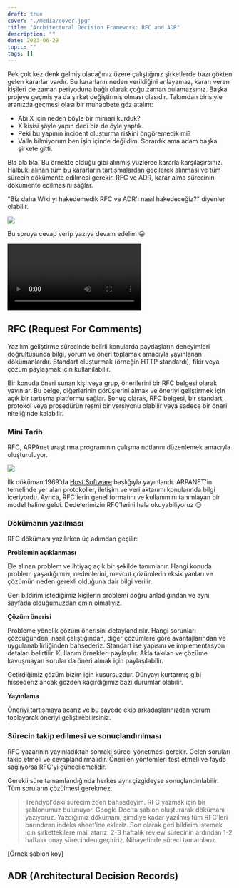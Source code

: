 ```yaml
---
draft: true
cover: "./media/cover.jpg"
title: "Architectural Decision Framework: RFC and ADR"
description: ""
date: 2023-06-29
topic: ""
tags: []
---
```


Pek çok kez denk gelmiş olacağınız üzere çalıştığınız şirketlerde bazı gökten gelen kararlar vardır. Bu kararların neden verildiğini anlayamaz, kararı veren kişileri de zaman periyoduna bağlı olarak çoğu zaman bulamazsınız. Başka projeye geçmiş ya da şirket değiştirmiş olması olasıdır. Takımdan birisiyle aranızda geçmesi olası bir muhabbete göz atalım:

- Abi X için neden böyle bir mimari kurduk?
- X kişisi şöyle yapın dedi biz de öyle yaptık.
- Peki bu yapının incident oluşturma riskini öngöremedik mi?
- Valla bilmiyorum ben işin içinde değildim. Sorardık ama adam başka şirkete gitti.

Bla bla bla. Bu örnekte olduğu gibi alınmış yüzlerce kararla karşılaşırsınız. Halbuki alınan tüm bu kararların tartışmalardan geçilerek alınması ve tüm sürecin dökümente edilmesi gerekir. RFC ve ADR, karar alma sürecinin dökümente edilmesini sağlar.

"Biz daha Wiki'yi hakedemedik RFC ve ADR'ı nasıl hakedeceğiz?" diyenler olabilir.

![](./media/01.png)

Bu soruya cevap verip yazıya devam edelim 😀

![](./media/02.mp4)

## RFC (Request For Comments)

Yazılım geliştirme sürecinde belirli konularda paydaşların deneyimleri doğrultusunda bilgi, yorum ve öneri toplamak amacıyla yayınlanan dökümanlardır. Standart oluşturmak (örneğin HTTP standardı), fikir veya çözüm paylaşmak için kullanılabilir.

Bir konuda öneri sunan kişi veya grup, önerilerini bir RFC belgesi olarak yayınlar. Bu belge, diğerlerinin görüşlerini almak ve öneriyi geliştirmek için açık bir tartışma platformu sağlar. Sonuç olarak, RFC belgesi, bir standart, protokol veya prosedürün resmi bir versiyonu olabilir veya sadece bir öneri niteliğinde kalabilir.

### Mini Tarih

RFC, ARPAnet araştırma programının çalışma notlarını düzenlemek amacıyla oluşturuluyor.

![](https://hardtec.com.br/wp-content/uploads/2019/12/1afc66d7078e-article-arpanet-infographic-map.png)

İlk döküman 1969'da [Host Software](https://datatracker.ietf.org/doc/html/rfc1) başlığıyla yayınlandı.  ARPANET'in temelinde yer alan protokoller, iletişim ve veri aktarımı konularında bilgi içeriyordu. Ayrıca, RFC'lerin genel formatını ve kullanımını tanımlayan bir model haline geldi. Dedelerimizin RFC'lerini hala okuyabiliyoruz 😌

### Dökümanın yazılması

RFC dökümanı yazılırken üç adımdan geçilir:

__Problemin açıklanması__

Ele alınan problem ve ihtiyaç açık bir şekilde tanımlanır. Hangi konuda problem yaşadığımızı, nedenlerini, mevcut çözümlerin eksik yanları ve çözümün neden gerekli olduğuna dair bilgi verilir.

Geri bildirim istediğimiz kişilerin problemi doğru anladığından ve aynı sayfada olduğumuzdan emin olmalıyız.

__Çözüm önerisi__

Probleme yönelik çözüm önerisini detaylandırılır. Hangi sorunları çözdüğünden, nasıl çalıştığından, diğer çözümlere göre avantajlarından ve uygulanabilirliğinden bahsederiz. Standart ise yapısını ve implementasyon detaları belirtilir. Kullanım örnekleri paylaşılır. Akla takılan ve çözüme kavuşmayan sorular da öneri almak için paylaşılabilir.

Getirdiğimiz çözüm bizim için kusursuzdur. Dünyayı kurtarmış gibi hissederiz ancak gözden kaçırdığımız bazı durumlar olabilir.

__Yayınlama__

Öneriyi tartışmaya açarız ve bu sayede ekip arkadaşlarınızdan yorum toplayarak öneriyi geliştirebilirsiniz.

### Sürecin takip edilmesi ve sonuçlandırılması

RFC yazarının yayınladıktan sonraki süreci yönetmesi gerekir. Gelen soruları takip etmeli ve cevaplandırmalıdır. Önerilen yöntemleri test etmeli ve fayda sağlıyorsa RFC'yi güncellemelidir.

Gerekli süre tamamlandığında herkes aynı çizgideyse sonuçlandırılabilir. Tüm soruların çözülmesi gerekmez.

> Trendyol'daki sürecimizden bahsedeyim. RFC yazmak için bir şablonumuz bulunuyor. Google Doc'ta şablon oluşturarak dökümanı yazıyoruz. Yazdığımız dökümanı, şimdiye kadar yazılmış tüm RFC'leri barındıran indeks sheet'ine ekleriz. Son olarak geri bildirim istemek için şirkettekilere mail atarız. 2-3 haftalık review sürecinin ardından 1-2 haftalık onay sürecinden geçiririz. Nihayetinde süreci tamamlarız.

[Örnek şablon koy]

## ADR (Architectural Decision Records)